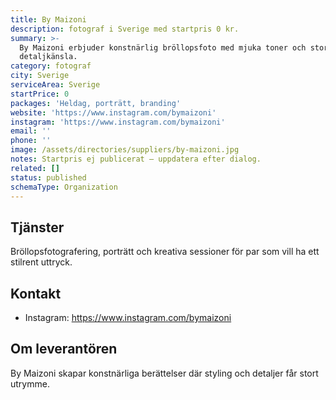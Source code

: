 ```yaml
---
title: By Maizoni
description: fotograf i Sverige med startpris 0 kr.
summary: >-
  By Maizoni erbjuder konstnärlig bröllopsfoto med mjuka toner och stor
  detaljkänsla.
category: fotograf
city: Sverige
serviceArea: Sverige
startPrice: 0
packages: 'Heldag, porträtt, branding'
website: 'https://www.instagram.com/bymaizoni'
instagram: 'https://www.instagram.com/bymaizoni'
email: ''
phone: ''
image: /assets/directories/suppliers/by-maizoni.jpg
notes: Startpris ej publicerat – uppdatera efter dialog.
related: []
status: published
schemaType: Organization
---
```


## Tjänster

Bröllopsfotografering, porträtt och kreativa sessioner för par som vill ha ett stilrent uttryck.

## Kontakt

- Instagram: https://www.instagram.com/bymaizoni

## Om leverantören

By Maizoni skapar konstnärliga berättelser där styling och detaljer får stort utrymme.
